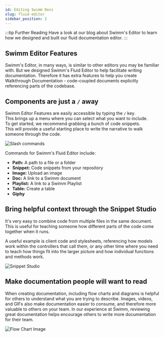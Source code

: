 ```yaml
---
id: Editing Swimm Docs
slug: fluid-editor
sidebar_position: 2
---
```


:::tip Further Reading
Have a look at our blog about <Link href="https://swimm.io/blog/advanced-documentation-editor-how-to-create-code-coupled-docs-in-seconds/">Swimm's Editor</Link> to learn how we designed and built our fluid documentation editor.
:::

## Swimm Editor Features
Swimm's Editor, in many ways, is similar to other editors you may be familiar with. But we designed Swimm's Fluid Editor to help facilitate writing documentation. Therefore it has extra features to help you create Walkthrough Documentation - code-coupled documents explicitly referencing parts of the codebase. 

## Components are just a `/` away
Swimm Editor Features are easily accessible by typing the `/` key.<br/>
This brings up a menu where you can select what you want to include.<br/>
To get started, we recommend grabbing a bunch of code snippets.<br/>
This will provide a useful starting place to write the narrative to walk someone through the code.

![Slash commands](../../static/img/slash-command.gif)
<br/>

Commands for Swimm's Fluid Editor include:
+ **Path:** A path to a file or a folder
+ **Snippet:** Code snippets from your repository
+ **Image:** Upload an image
+ **Doc:** A link to a Swimm document
+ **Playlist:** A link to a Swimm Playlist
+ **Table:** Create a table
+ **Giphy**

## Bring helpful context through the Snippet Studio

It's very easy to combine code from multiple files in the same document.<br/>
This is useful for teaching someone how different parts of the code come together when it runs.

A useful example is client code and stylesheets, referencing how models work within the controllers that call them, 
or any other time where you need to teach how things fit into the larger picture and how individual functions and methods work.

![Snippet Studio](../../static/img/fluid-2.png)


## Make documentation people will want to read

When creating documentation, including flow charts and diagrams is helpful for others to understand what you are trying to describe. Images, videos, and GIFs also make documentation easier to consume, and therefore more valuable to others on your team.
In our experience at Swimm, reviewing great documentation helps encourage others to write more documentation for their team.

![Flow Chart Image](../../static/img/fluid-4.png)

